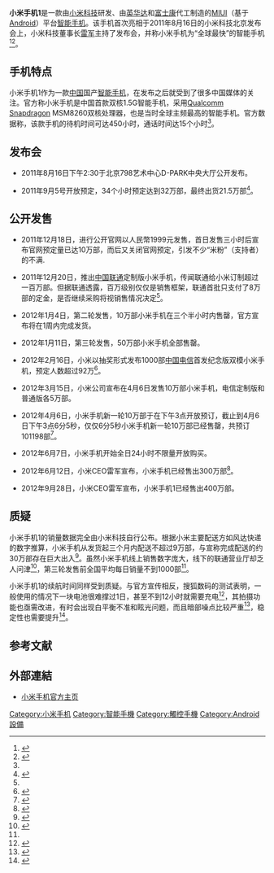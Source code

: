 {{Infobox Mobile
| name = 小米手机1
| image = Xiaomi M1.jpg
| imagesize = 200
| manufacturer = [[小米科技|小米科技]]（研发）<br />[[英华达|英华达]]、[[富士康|富士康]]（代工）
| carrier = [[中國電信|中國電信]]、[[中國聯通|中國聯通]]
| released = {{flagicon|China}}2011年8月16日
| available = {{flagicon|China}}2011年9月5日
| series = 小米手机
| related = [[小米手机青春版|小米手机青春版]]<br />[[小米手机1S|小米手机1S]]<br />[[小米手机1S青春版|小米手机1S青春版]]
| successor =[[小米手机1S|小米手机1S]]<br />[[小米手机2|小米手机2]]
| status = 已停售
| form = 直板式
| size = 125×63×11.9[[毫米|毫米]]
| weight = 149[[克|克]]
| networks =[[3G|3G]]<br />[[全球移动通信系统|GSM]]<br />[[Quad_band|Quad band]]（850/900/1800/1900 MHz）<br />[[UMTS|UMTS]]/[[HSDPA|HSDPA]] (850, 1900, 2100 MHz)<br />[[通用分组无线服务|GPRS]]/[[EDGE|EDGE]]
| os = [[Android_2.3|Android 2.3]](電信版Android 4.0),用戶介面[[MIUI|MIUI]]<br />(皆可升級至Android 4.1)
| cpu = [[高通|高通]] [[Snapdragon|Snapdragon]] S3 MSM8260(電信版MSM8660) <br />雙核心 1.5 GHz [[Scorpion_(CPU)|Scorpion]]
| screen = 4.0[[吋|吋]]，854x480像素，245[[ppi|ppi]]
| input = [[電容多點觸控屏|電容多點觸控屏]]
| interior_memory = 4[[Gigabyte|GB]]
| memory = 1[[Gigabyte|GB]] [[LPDDR2|LPDDR2]]
| memory_card = [[MicroSDHC|MicroSDHC]]卡,最大支援32 GB
| connectivity = 透过USB与电脑连结、[[Wi-Fi|Wi-Fi]]（802.11b/g/n）
| battery = 1930[[mAh|mAh]]
| camera = 8百万[[像素|像素]]
| music = 内置音乐、视频播放器
}}

'''小米手机1'''是一款由[[小米科技|小米科技]]研发、由[[英华达|英华达]]和[[富士康|富士康]]代工制造的[[MIUI|MIUI]]（基于[[Android|Android]]）平台[[智能手机|智能手机]]。该手机首次亮相于2011年8月16日的小米科技北京发布会上，小米科技董事长[[雷军|雷军]]主持了发布会，并称小米手机为“全球最快”的智能手机<ref name="小米手机正式发布">{{Cite web|title=小米手机正式发布：10月量产 售价1999元|url=http://tech.163.com/11/0816/16/7BJFRKNN000915BE.html|accessdate=|author=|date=2011-08-16|last=网易|format=|work=tech.163.com|publisher=|language=|archiveurl=https://web.archive.org/web/20190301140029/http://tech.163.com/11/0816/16/7BJFRKNN000915BE.html|archivedate=2019-03-01|dead-url=yes}}</ref><ref name="代工">{{cite web|url=http://www.ce.cn/cysc/communications/yjdt/201209/03/t20120903_21243782.shtml|title=小米手机营销手段供应链陷争议 售后被指系软肋|author=中国经济网|date=2012年9月3日|accessdate=2012-09-03|archive-url=https://web.archive.org/web/20120922112319/http://www.ce.cn/cysc/communications/yjdt/201209/03/t20120903_21243782.shtml|archive-date=2012-09-22|dead-url=yes}}</ref>。

== 手机特点 ==
小米手机1作为一款[[中国|中国]]国产[[智能手机|智能手机]]，在发布之后就受到了很多中国媒体的关注。官方称小米手机是中国首款双核1.5G智能手机，采用[[Qualcomm|Qualcomm]] [[Snapdragon|Snapdragon]] MSM8260双核处理器，也是当时全球主频最高的智能手机。官方数据称，该款手机的待机时间可达450小时，通话时间达15个小时<ref name="小米手机正式发布"/>。

== 发布会 ==
*2011年8月16日下午2:30于北京798艺术中心D-PARK中央大厅公开发布。

*2011年9月5号开放预定，34个小时预定达到32万部，最终出货21.5万部<ref name="sina1">{{cite web|title=小米：成长的烦恼|url=http://finance.sina.com.cn/roll/20111223/034311046660.shtml|accessdate=2012年6月19日|author=罗东|date=2011年12月23日|format=|publisher=新浪财经|language=|archiveurl=https://web.archive.org/web/20141214151036/http://finance.sina.com.cn/roll/20111223/034311046660.shtml|archivedate=2014.12}}</ref>。

== 公开发售 ==
*2011年12月18日，进行公开官网以人民幣1999元发售，首日发售三小时后宣布官网预定量已达10万部，而后又关闭官网预定，引发不少“米粉”（支持者）的不满.

*2011年12月20日，推出[[中国联通|中国联通]]定制版小米手机，传闻联通给小米订制超过一百万部。但据联通透露，百万级别仅仅是销售框架，联通首批只支付了8万部的定金，是否继续采购将视销售情况决定<ref name="ifeng1"/>。

*2012年1月4日，第二轮发售，10万部小米手机在三个半小时内售罄，官方宣布将在1周内完成发货。

*2012年1月11日，第三轮发售，50万部小米手机全部售罄。

*2012年2月16日，小米以抽奖形式发布1000部[[中国电信|中国电信]]首发纪念版双模小米手机，预定人数超过92万<ref name="dianxinshoufa">{{cite web |url=http://tech.sina.com.cn/mobile/n/2012-02-22/16046755607.shtml |title=支持双3G制式 小米手机电信首发纪念版试用 |publisher=新浪数码 |date=2012年2月22日 |accessdate=2012年6月19日 |archive-date=2012年6月8日 |archive-url=https://web.archive.org/web/20120608094900/http://tech.sina.com.cn/mobile/n/2012-02-22/16046755607.shtml |dead-url=no }}</ref>。

*2012年3月15日，小米公司宣布在4月6日发售10万部小米手机，电信定制版和普通版各5万部。

*2012年4月6日，小米手机新一轮10万部于在下午3点开放预订，截止到4月6日下午3点6分5秒，仅仅6分5秒小米手机新一轮10万部已经售罄，共预订101198部<ref>{{Cite web |url=http://mobile.pconline.com.cn/dclub/1204/2736784.html |title=6分5秒 10万部小米手机米粉节瞬间售罄 |accessdate=2019-03-01 |archive-date=2019-03-02 |archive-url=https://web.archive.org/web/20190302024708/https://mobile.pconline.com.cn/dclub/1204/2736784.html |dead-url=no }}</ref>。

*2012年6月7日，小米手机开始全日24小时不限量开放购买。

*2012年6月12日，小米CEO雷军宣布，小米手机已经售出300万部<ref name="popo1">{{cite web |url=http://www.pcpop.com/doc/0/804/804462.shtml |title=雷军：小米手机出货量已超过300万部 |author=董晓龙 |date=2012年6月13日 |publisher=泡泡网 |accessdate=2012年6月19日 |archive-date=2012年10月17日 |archive-url=https://web.archive.org/web/20121017030247/http://www.pcpop.com/doc/0/804/804462.shtml |dead-url=no }}</ref>。

*2012年9月28日，小米CEO雷军宣布，小米手机1已经售出400万部。

== 质疑 ==
小米手机1的销量数据完全由小米科技自行公布。根据小米主要配送方如风达快递的数字推算，小米手机从发货起三个月内配送不超过9万部，与宣称完成配送的约30万部存在巨大出入<ref name="ifeng1">{{cite web |url=http://tech.ifeng.com/telecom/detail_2012_01/19/12070635_0.shtml |title=小米之谜：仅存于互联网世界的繁荣 |author=王鹏 |date=2012年1月19日 |publisher=凤凰网科技 |accessdate=2012年6月19日 |archive-date=2012年1月21日 |archive-url=https://web.archive.org/web/20120121231351/http://tech.ifeng.com/telecom/detail_2012_01/19/12070635_0.shtml |dead-url=no }}</ref>。虽然小米手机线上销售数字庞大，线下的联通营业厅却乏人问津<ref name="cb1">{{cite news|url=http://news.cb.com.cn/html/38/n-566538.html|title=小米手机确定放开维修市场|author=韩言铭|date=2012年2月18日|publisher=中国经营报|accessdate=2012年6月19日}}{{dead link|date=2017年12月 |bot=InternetArchiveBot |fix-attempted=yes }}</ref>，第三轮发售前全国平均每日销量不到1000部<ref name="ifeng1"/>。

小米手机1的续航时间同样受到质疑。与官方宣传相反，搜狐数码的测试表明，一般使用的情况下一块电池很难撑过1日，甚至不到12小时就需要充电<ref name="souhuPG1">{{Cite web |url=http://digi.it.sohu.com/20110906/n318393360.shtml |title=小问题仍需完善 小米手机一周使用报告 P1 |accessdate=2019-03-01 |archive-date=2018-06-26 |archive-url=https://web.archive.org/web/20180626030402/http://digi.it.sohu.com/20110906/n318393360.shtml |dead-url=no }}</ref>，其拍摄功能也亟需改进，有时会出现白平衡不准和眩光问题，而且暗部噪点比较严重<ref name="souhuPG3">{{Cite web |url=http://digi.it.sohu.com/20110906/n318393360_2.shtml |title=小问题仍需完善 小米手机一周使用报告 P2 |accessdate=2019-03-01 |archive-date=2019-03-01 |archive-url=https://web.archive.org/web/20190301135826/http://digi.it.sohu.com/20110906/n318393360_2.shtml |dead-url=no }}</ref>，稳定性也需要提升<ref name="souhuPG4">{{Cite web |url=http://digi.it.sohu.com/20110906/n318393360_3.shtml |title=小问题仍需完善 小米手机一周使用报告 P3 |accessdate=2019-03-01 |archive-date=2017-02-19 |archive-url=https://web.archive.org/web/20170219013219/http://digi.it.sohu.com/20110906/n318393360_3.shtml |dead-url=no }}</ref>。

== 参考文献 ==
<references />

== 外部連結 ==
*[http://www.mi.com/ 小米手机官方主页] {{Wayback|url=http://www.mi.com/ |date=20110225121259 }}

{{小米科技}}

[[Category:小米手机|Category:小米手机]]
[[Category:智能手機|Category:智能手機]]
[[Category:觸控手機|Category:觸控手機]]
[[Category:Android設備|Category:Android設備]]